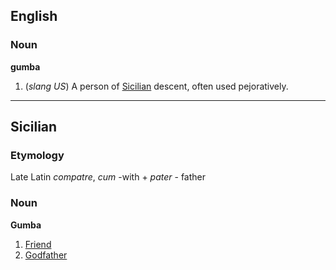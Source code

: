 ==English==

===Noun===
'''gumba'''
# (''slang US'') A person of [[Sicilian]] descent, often used pejoratively.

----

==Sicilian==
===Etymology===
Late Latin ''compatre'',  ''cum'' -with + ''pater'' - father
===Noun===
'''Gumba'''
# [[Friend]]
# [[Godfather]]